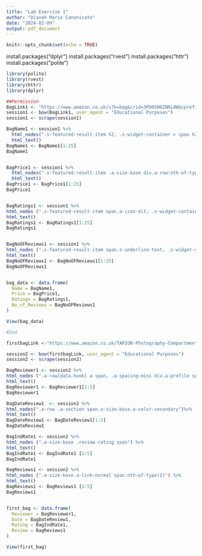 ```yaml
---
title: "Lab Exercise 1"
author: "Dianah Marie Canonicato"
date: "2024-02-09"
output: pdf_document
---
```


```r
knitr::opts_chunk$set(echo = TRUE)
```
install.packages("dplyr")
install.packages("rvest")
install.packages("httr")
install.packages("polite")

```r
library(polite)
library(rvest)
library(httr)
library(dplyr)

##Permission
BagLink1 <- "https://www.amazon.co.uk/s?k=bag&crid=3PO05N0ZNKL8W&sprefix=ba%2Caps%2C379&ref=nb_sb_noss_2"
session1 <- bow(BagLink1, user_agent = "Educational Purposes")
session1 <- scrape(session1)  

BagName1 <- session1 %>%
  html_nodes(".s-featured-result-item h2, .s-widget-container > span h2") %>%
  html_text()
BagName1 <- BagName1[1:25]
BagName1


BagPrice1 <- session1 %>%
  html_nodes(".s-featured-result-item .a-size-base div.a-row:nth-of-type(1), div:nth-of-type(n+7) .s-widget-container > span .a-size-base div.a-row:nth-of-type(1)") %>%
  html_text()
BagPrice1 <- BagPrice1[1:25]
BagPrice1


BagRatings1 <- session1 %>%
html_nodes (".s-featured-result-item span.a-icon-alt, .s-widget-container > span span.a-icon-alt") %>%
html_text()
BagRatings1 <- BagRatings1[1:25]
BagRatings1


BagNoOFReviews1 <- session1 %>%
html_nodes (".s-featured-result-item span.s-underline-text, .s-widget-container > span span.s-underline-text")%>%
html_text()
BagNoOFReviews1 <- BagNoOFReviews1[1:25]
BagNoOFReviews1


bag_data <- data.frame(
  Name = BagName1,
  Price = BagPrice1,
  Ratings = BagRatings1,
  No_of_Reviews = BagNoOFReviews1
)

View(bag_data)

```

```r

#2nd

firstbagLink <-"https://www.amazon.co.uk/TARION-Photography-Compartment-Professional-Waterproof/dp/B07WS9F4CH/ref=sr_1_1_sspa?crid=3PO05N0ZNKL8W&keywords=bag&qid=1707491568&sprefix=ba%2Caps%2C379&sr=8-1-spons&sp_csd=d2lkZ2V0TmFtZT1zcF9hdGY&th=1"

session2 <- bow(firstbagLink, user_agent = "Educational Purposes")
session2 <- scrape(session2)  

BagReviewer1 <- session2 %>%
html_nodes (".a-row[data-hook] a span, .a-spacing-mini div.a-profile span")%>%
html_text()
BagReviewer1 <- BagReviewer1[1:5]
BagReviewer1

BagDateReview1  <- session2 %>%
html_nodes(".a-row .a-section span.a-size-base.a-color-secondary")%>% 
html_text()
BagDateReview1 <- BagDateReview1[1:5] 
BagDateReview1

BagIndRate1 <- session2 %>%
html_nodes (".a-size-base .review-rating span") %>%
html_text()
BagIndRate1 <- BagIndRate1 [1:5]
BagIndRate1

BagReviews1 <- session2 %>%
html_nodes (".a-size-base.a-link-normal span:nth-of-type(2)") %>%
html_text()  
BagReviews1 <- BagReviews1 [1:5]
BagReviews1


first_bag <- data.frame(
  Reviewer = BagReviewer1,
  Date = BagDateReview1,
  Rating = BagIndRate1,
  Review = BagReviews1
)

View(first_bag)








```